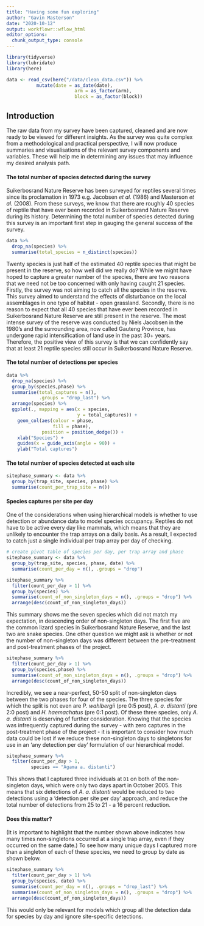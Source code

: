 ```yaml
---
title: "Having some fun exploring"
author: "Gavin Masterson"
date: "2020-10-12"
output: workflowr::wflow_html
editor_options:
  chunk_output_type: console
---
```


```r
library(tidyverse)
library(lubridate)
library(here)

data <- read_csv(here("/data/clean_data.csv")) %>% 
           mutate(date = as_date(date),
                         arm = as_factor(arm),
                         block = as_factor(block))
```

## **Introduction**

The raw data from my survey have been captured, cleaned and are now ready to be viewed for different insights.
As the survey was quite complex from a methodological and practical perspective, I will now produce summaries and visualisations of the relevant survey components and variables.
These will help me in determining any issues that may influence my desired analysis path.

#### **The total number of species detected during the survey**

Suikerbosrand Nature Reserve has been surveyed for reptiles several times since its proclamation in 1973 e.g. Jacobsen *et al.* (1986) and Masterson *et al.* (2008).
From these surveys, we know that there are roughly 40 species of reptile that have ever been recorded in Suikerbosrand Nature Reserve during its history.
Determining the total number of species detected during this survey is an important first step in gauging the general success of the survey. 

```r
data %>% 
  drop_na(species) %>% 
  summarise(total_species = n_distinct(species))
```

Twenty species is just half of the estimated 40 reptile species that might be present in the reserve, so how well did we really do?
While we might have hoped to capture a greater number of the species, there are two reasons that we need not be too concerned with only having caught 21 species. 
Firstly, the survey was not aiming to catch all the species in the reserve.
This survey aimed to understand the effects of disturbance on the local assemblages in one type of habitat - open grassland. 
Secondly, there is no reason to expect that all 40 species that have ever been recorded in Suikerbosrand Nature Reserve are still present in the reserve. 
The most intense survey of the reserve was conducted by Niels Jacobsen in the 1980's and the surrounding area, now called Gauteng Province, has undergone rapid intensification of land use in the past 30+ years.
Therefore, the positive view of this survey is that we can confidently say that at least 21 reptile species still occur in Suikerbosrand Nature Reserve.

#### **The total number of detections per species**

```r
data %>%
  drop_na(species) %>% 
  group_by(species,phase) %>% 
  summarise(total_captures = n(),
            .groups = "drop_last") %>% 
  arrange(species) %>% 
  ggplot(., mapping = aes(x = species, 
                          y = total_captures)) +
    geom_col(aes(colour = phase,
                 fill = phase),
             position = position_dodge()) +
    xlab("Species") +
    guides(x = guide_axis(angle = 90)) +
    ylab("Total captures") 
```

#### **The total number of species detected at each site**

```r
sitephase_summary <- data %>%
  group_by(trap_site, species, phase) %>%
  summarise(count_per_trap_site = n())
```

#### **Species captures per site per day**

One of the considerations when using hierarchical models is whether to use detection or abundance data to model species occupancy.
Reptiles do not have to be active every day like mammals, which means that they are unlikely to encounter the trap arrays on a daily basis. 
As a result, I expected to catch just a single individual per trap array per day of checking.

```r
# create pivot table of species per day, per trap array and phase
sitephase_summary <- data %>%
  group_by(trap_site, species, phase, date) %>%
  summarise(count_per_day = n(), .groups = "drop")

sitephase_summary %>% 
  filter(count_per_day > 1) %>% 
  group_by(species) %>% 
  summarise(count_of_non_singleton_days = n(), .groups = "drop") %>% 
  arrange(desc(count_of_non_singleton_days))
```

This summary shows me the seven species which did not match my expectation, in descending order of non-singleton days.
The first five are the common lizard species in Suikerbosrand Nature Reserve, and the last two are snake species.
One other question we might ask is whether or not the number of non-singleton days was different between the pre-treatment and post-treatment phases of the project. 

```r
sitephase_summary %>% 
  filter(count_per_day > 1) %>% 
  group_by(species,phase) %>% 
  summarise(count_of_non_singleton_days = n(), .groups = "drop") %>% 
  arrange(desc(count_of_non_singleton_days))
```

Incredibly, we see a near-perfect, 50-50 split of non-singleton days between the two phases for four of the species. 
The  three species for which the split is not even are *P. wahlbergii* (pre 0:5 post), *A. a. distanti* (pre 2:0 post) and *H. haemachatus* (pre 0:1 post).
Of these three species, only *A. a. distanti* is deserving of further consideration.
Knowing that the species was infrequently captured during the survey - with zero captures in the post-treatment phase of the project - it is important to consider how much data could be lost if we reduce these non-singleton days to singletons for use in an 'any detection per day' formulation of our hierarchical model.

```r
sitephase_summary %>% 
  filter(count_per_day > 1, 
         species == "Agama a. distanti")
```

This shows that I captured three individuals at `D1` on both of the non-singleton days, which were only two days apart in October 2005.
This means that six detections of *A. a. distanti* would be reduced to two detections using a 'detection per site per day' approach, and reduce the total number of detections from 25 to 21 - a 16 percent reduction.











#### Does this matter? 

(It is important to highlight that the number shown above indicates how many times non-singletons occurred at a single trap array, even if they occurred on the same date.)
To see how many unique days I captured more than a singleton of each of these species, we need to group by date as shown below.

```r
sitephase_summary %>% 
  filter(count_per_day > 1) %>% 
  group_by(species, date) %>% 
  summarise(count_per_day = n(), .groups = "drop_last") %>% 
  summarise(count_of_non_singleton_days = n(), .groups = "drop") %>% 
  arrange(desc(count_of_non_singleton_days))
```

This would only be relevant for models which group all the detection data for species by day and ignore site-specific detections.

